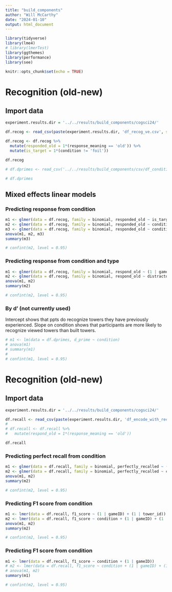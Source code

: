 ```yaml
---
title: "build_components"
author: "Will McCarthy"
date: "2024-01-10"
output: html_document
---
```


```r
library(tidyverse)
library(lme4)
# library(lmerTest)
library(ggthemes)
library(performance) 
library(see)
```

```r
knitr::opts_chunk$set(echo = TRUE)

```

# Recognition (old-new)

## Import data

```r
experiment.results.dir = '../../results/build_components/cogsci24/'

df.recog <- read_csv(paste(experiment.results.dir, 'df_recog_ve.csv', sep=''))

df.recog <- df.recog %>%
  mutate(responded_old = 1*(response_meaning == 'old')) %>% 
  mutate(is_target = 1*(condition != 'foil'))

df.recog

# df.dprimes <- read_csv('../../results/build_components/csv/df_condition_measures_build_components_pilot_2.csv')

# df.dprimes
```

## Mixed effects linear models

### Predicting response from condition
```r
m1 <- glmer(data = df.recog, family = binomial, responded_old ~ is_target + (1 | gameID) + (1 | tower_id))
m2 <- glmer(data = df.recog, family = binomial, responded_old ~ condition + is_target + (1 | gameID) + (1 | tower_id))
m3 <- glmer(data = df.recog, family = binomial, responded_old ~ condition * is_target + (1 | gameID) + (1 | tower_id))
anova(m1, m2, m3)
summary(m3)

# confint(m2, level = 0.95)

```

### Predicting response from condition and type
```r
m1 <- glmer(data = df.recog, family = binomial, respond_old ~ (1 | gameID) + (1 | tower_id))
m2 <- glmer(data = df.recog, family = binomial, respond_old ~ distractorKind + (1 | gameID) + (1 | tower_id))
anova(m1, m2)
summary(m2)

# confint(m2, level = 0.95)

```



### By d' (not currently used)

Intercept shows that ppts do recognize towers they have previously experienced.
Slope on condition shows that participants are more likely to recognize viewed towers than built towers.
```r
# m1 <- lm(data = df.dprimes, d_prime ~ condition)
# anova(m1)
# summary(m1)
# 
# confint(m1, level = 0.95)
```


# Recognition (old-new)

## Import data

```r
experiment.results.dir = '../../results/build_components/cogsci24/'

df.recall <- read_csv(paste(experiment.results.dir, 'df_encode_with_recalls_ve.csv', sep=''))
# 
# df.recall <- df.recall %>%
#   mutate(respond_old = 1*(response_meaning == 'old'))

df.recall

```


### Predicting perfect recall from condition
```r
m1 <- glmer(data = df.recall, family = binomial, perfectly_recalled ~ (1 | gameID) + (1 | tower_id))
m2 <- glmer(data = df.recall, family = binomial, perfectly_recalled ~ condition + (1 | gameID) + (1 | tower_id))
anova(m1, m2)
summary(m2)

# confint(m2, level = 0.95)

```
### Predicting F1 score from condition
```r
m1 <- lmer(data = df.recall, f1_score ~ (1 | gameID) + (1 | tower_id))
m2 <- lmer(data = df.recall, f1_score ~ condition + (1 | gameID) + (1 | tower_id))
anova(m1, m2)
summary(m2)

# confint(m2, level = 0.95)

```
### Predicting F1 score from condition
```r
m1 <- lmer(data = df.recall, f1_score ~ condition + (1 | gameID))
# m2 <- lmer(data = df.recall, f1_score ~ condition + (1 | gameID) + (1 | tower_id))
# anova(m1, m2)
summary(m1)

# confint(m2, level = 0.95)

```
